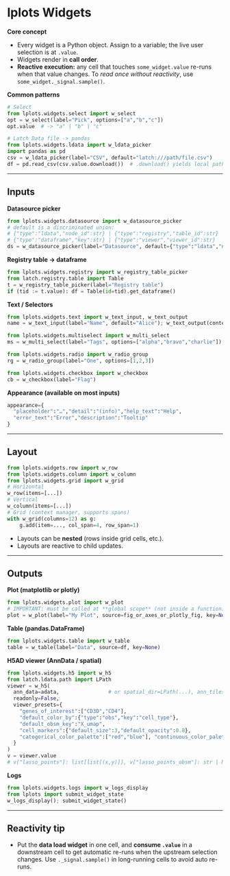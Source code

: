 # lplots Widgets

**Core concept**

* Every widget is a Python object. Assign to a variable; the live user selection is at `.value`.
* Widgets render in **call order**.
* **Reactive execution:** any cell that touches `some_widget.value` re-runs when that value changes. To *read once without reactivity*, use `some_widget._signal.sample()`.

**Common patterns**

```python
# Select
from lplots.widgets.select import w_select
opt = w_select(label="Pick", options=["a","b","c"])
opt.value  # -> "a" | "b" | "c"

# Latch Data file -> pandas
from lplots.widgets.ldata import w_ldata_picker
import pandas as pd
csv = w_ldata_picker(label="CSV", default="latch:///path/file.csv")
df = pd.read_csv(csv.value.download())  # .download() yields local path
```

---

## Inputs

**Datasource picker**

```python
from lplots.widgets.datasource import w_datasource_picker
# default is a discriminated union:
# {"type":"ldata","node_id":str} | {"type":"registry","table_id":str} |
# {"type":"dataframe","key":str} | {"type":"viewer","viewer_id":str}
ds = w_datasource_picker(label="Datasource", default={"type":"ldata","node_id":"95902"})
```

**Registry table → dataframe**

```python
from lplots.widgets.registry import w_registry_table_picker
from latch.registry.table import Table
t = w_registry_table_picker(label="Registry table")
if (tid := t.value): df = Table(id=tid).get_dataframe()
```

**Text / Selectors**

```python
from lplots.widgets.text import w_text_input, w_text_output
name = w_text_input(label="Name", default="Alice"); w_text_output(content="Hi " + name.value)

from lplots.widgets.multiselect import w_multi_select
ms = w_multi_select(label="Tags", options=["alpha","bravo","charlie"])

from lplots.widgets.radio import w_radio_group
rg = w_radio_group(label="One", options=[1,2,3])

from lplots.widgets.checkbox import w_checkbox
cb = w_checkbox(label="Flag")
```

**Appearance (available on most inputs)**

```python
appearance={
  "placeholder":"…","detail":"(info)","help_text":"Help",
  "error_text":"Error","description":"Tooltip"
}
```

---

## Layout

```python
from lplots.widgets.row import w_row
from lplots.widgets.column import w_column
from lplots.widgets.grid import w_grid
# Horizontal
w_row(items=[...])
# Vertical
w_column(items=[...])
# Grid (context manager, supports spans)
with w_grid(columns=12) as g:
    g.add(item=..., col_span=4, row_span=1)
```

* Layouts can be **nested** (rows inside grid cells, etc.).
* Layouts are reactive to child updates.

---

## Outputs

**Plot (matplotlib or plotly)**

```python
from lplots.widgets.plot import w_plot
# IMPORTANT: must be called at **global scope** (not inside a function)
plot = w_plot(label="My Plot", source=fig_or_axes_or_plotly_fig, key=None)
```

**Table (pandas.DataFrame)**

```python
from lplots.widgets.table import w_table
table = w_table(label="Data", source=df, key=None)
```

**H5AD viewer (AnnData / spatial)**

```python
from lplots.widgets.h5 import w_h5
from latch.ldata.path import LPath
viewer = w_h5(
  ann_data=adata,                # or spatial_dir=LPath(...), ann_tiles=LPath(...)
  readonly=False,
  viewer_presets={
    "genes_of_interest":["CD3D","CD4"],
    "default_color_by":{"type":"obs","key":"cell_type"},
    "default_obsm_key":"X_umap",
    "cell_markers":{"default_size":3,"default_opacity":0.8},
    "categorical_color_palette":["red","blue"], "continuous_color_palette":["blue","white","red"]
  }
)
v = viewer.value
# v["lasso_points"]: list[list[(x,y)]], v["lasso_points_obsm"]: str | None
```

**Logs**

```python
from lplots.widgets.logs import w_logs_display
from lplots import submit_widget_state
w_logs_display(); submit_widget_state()
```

---

## Reactivity tip

* Put the **data load widget** in one cell, and **consume `.value`** in a downstream cell to get automatic re-runs when the upstream selection changes. Use `._signal.sample()` in long-running cells to avoid auto re-runs.
